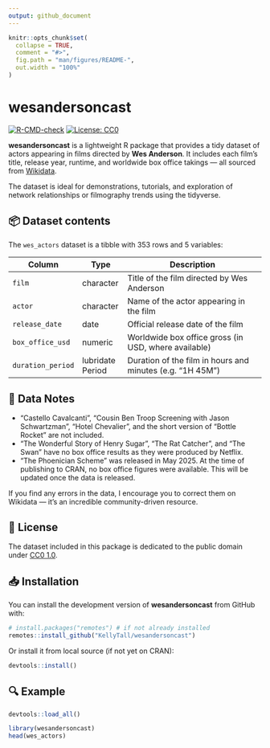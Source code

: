 ```yaml
---
output: github_document
---
```


<!-- README.md is generated from README.Rmd. Please edit that file -->

```r
knitr::opts_chunk$set(
  collapse = TRUE,
  comment = "#>",
  fig.path = "man/figures/README-",
  out.width = "100%"
)
```

# wesandersoncast

<!-- badges: start -->
[![R-CMD-check](https://github.com/KellyTall/wesandersoncast/actions/workflows/R-CMD-check.yaml/badge.svg)](https://github.com/KellyTall/wesandersoncast/actions/workflows/R-CMD-check.yaml)
[![License: CC0](https://img.shields.io/badge/License-CC0%201.0-lightgrey.svg)](https://creativecommons.org/publicdomain/zero/1.0/)
<!-- badges: end -->

**wesandersoncast** is a lightweight R package that provides a tidy dataset of actors appearing in films directed by **Wes Anderson**. It includes each film's title, release year, runtime, and worldwide box office takings — all sourced from [Wikidata](https://www.wikidata.org/).

The dataset is ideal for demonstrations, tutorials, and exploration of network relationships or filmography trends using the tidyverse.

## 📦 Dataset contents

The `wes_actors` dataset is a tibble with 353 rows and 5 variables:

| Column           | Type              | Description                                                    |
|------------------|-------------------|----------------------------------------------------------------|
| `film`           | character          | Title of the film directed by Wes Anderson                     |
| `actor`          | character          | Name of the actor appearing in the film                        |
| `release_date`   | date               | Official release date of the film                              |
| `box_office_usd` | numeric            | Worldwide box office gross (in USD, where available)           |
| `duration_period`| lubridate Period   | Duration of the film in hours and minutes (e.g. "1H 45M")      |

## 📝 Data Notes

- "Castello Cavalcanti", "Cousin Ben Troop Screening with Jason Schwartzman", "Hotel Chevalier", and the short version of "Bottle Rocket" are not included.
- "The Wonderful Story of Henry Sugar", "The Rat Catcher", and "The Swan" have no box office results as they were produced by Netflix.
- "The Phoenician Scheme" was released in May 2025. At the time of publishing to CRAN, no box office figures were available. This will be updated once the data is released.

If you find any errors in the data, I encourage you to correct them on Wikidata — it’s an incredible community-driven resource.

## 📜 License 

The dataset included in this package is dedicated to the public domain under [CC0 1.0](https://creativecommons.org/publicdomain/zero/1.0/).

## 📥 Installation

You can install the development version of **wesandersoncast** from GitHub with:

```r
# install.packages("remotes") # if not already installed
remotes::install_github("KellyTall/wesandersoncast")
```

Or install it from local source (if not yet on CRAN):

```r
devtools::install()
```

## 🔍 Example

```r
devtools::load_all()
```

```r
library(wesandersoncast)
head(wes_actors)
```
